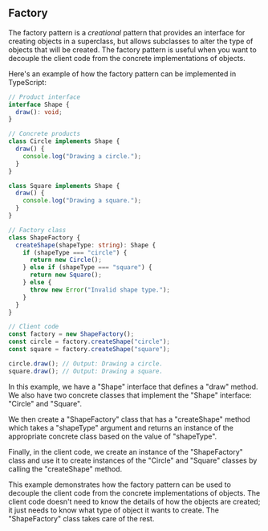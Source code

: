 ## Factory

The factory pattern is a _creational_ pattern that provides an interface for creating objects in a superclass, but allows subclasses to alter the type of objects that will be created. The factory pattern is useful when you want to decouple the client code from the concrete implementations of objects.

Here's an example of how the factory pattern can be implemented in TypeScript:

```ts
// Product interface
interface Shape {
  draw(): void;
}

// Concrete products
class Circle implements Shape {
  draw() {
    console.log("Drawing a circle.");
  }
}

class Square implements Shape {
  draw() {
    console.log("Drawing a square.");
  }
}

// Factory class
class ShapeFactory {
  createShape(shapeType: string): Shape {
    if (shapeType === "circle") {
      return new Circle();
    } else if (shapeType === "square") {
      return new Square();
    } else {
      throw new Error("Invalid shape type.");
    }
  }
}

// Client code
const factory = new ShapeFactory();
const circle = factory.createShape("circle");
const square = factory.createShape("square");

circle.draw(); // Output: Drawing a circle.
square.draw(); // Output: Drawing a square.
```

In this example, we have a "Shape" interface that defines a "draw" method. We also have two concrete classes that implement the "Shape" interface: "Circle" and "Square".

We then create a "ShapeFactory" class that has a "createShape" method which takes a "shapeType" argument and returns an instance of the appropriate concrete class based on the value of "shapeType".

Finally, in the client code, we create an instance of the "ShapeFactory" class and use it to create instances of the "Circle" and "Square" classes by calling the "createShape" method.

This example demonstrates how the factory pattern can be used to decouple the client code from the concrete implementations of objects. The client code doesn't need to know the details of how the objects are created; it just needs to know what type of object it wants to create. The "ShapeFactory" class takes care of the rest.
